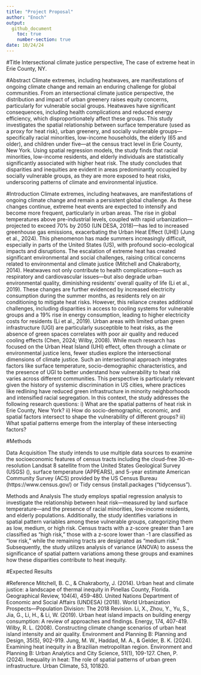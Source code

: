 ```yaml
---
title: "Project Proposal"
author: "Enoch"
output:
  github_document
    toc: true
    number-section: true
date: 10/24/24
---
```

#Title
Intersectional climate justice perspective, The case of extreme heat in Erie County, NY.

#Abstract
Climate extremes, including heatwaves, are manifestations of ongoing climate change and remain an enduring challenge for global communities. From an intersectional climate justice perspective, the distribution and impact of urban greenery raises equity concerns, particularly for vulnerable social groups. Heatwaves have significant consequences, including health complications and reduced energy efficiency, which disproportionately affect these groups. This study investigates the spatial relationship between surface temperature (used as a proxy for heat risk), urban greenery, and socially vulnerable groups—specifically racial minorities, low-income households, the elderly (65 and older), and children under five—at the census tract level in Erie County, New York. Using spatial regression models, the study finds that racial minorities, low-income residents, and elderly individuals are statistically significantly associated with higher heat risk. The study concludes that disparities and inequities are evident in areas predominantly occupied by socially vulnerable groups, as they are more exposed to heat risks, underscoring patterns of climate and environmental injustice.

#Introduction
Climate extremes, including heatwaves, are manifestations of ongoing climate change and remain a persistent global challenge. As these changes continue, extreme heat events are expected to intensify and become more frequent, particularly in urban areas. The rise in global temperatures above pre-industrial levels, coupled with rapid urbanization—projected to exceed 70% by 2050 (UN DESA, 2018)—has led to increased greenhouse gas emissions, exacerbating the Urban Heat Effect (UHE) (Jung et al., 2024). This phenomenon has made summers increasingly difficult, especially in parts of the United States (US), with profound socio-ecological impacts and disruptions. 
The escalation of extreme heat has created significant environmental and social challenges, raising critical concerns related to environmental and climate justice (Mitchell and Chakraborty, 2014). Heatwaves not only contribute to health complications—such as respiratory and cardiovascular issues—but also degrade urban environmental quality, diminishing residents' overall quality of life (Li et al., 2019). These changes are further evidenced by increased electricity consumption during the summer months, as residents rely on air conditioning to mitigate heat risks. However, this reliance creates additional challenges, including disparities in access to cooling systems for vulnerable groups and a 19% rise in energy consumption, leading to higher electricity costs for residents (Li et al., 2019). 
Urban areas with limited urban green infrastructure (UGI) are particularly susceptible to heat risks, as the absence of green spaces correlates with poor air quality and reduced cooling effects (Chen, 2024; Wilby, 2008). While much research has focused on the Urban Heat Island (UHI) effect, often through a climate or environmental justice lens, fewer studies explore the intersectional dimensions of climate justice. Such an intersectional approach integrates factors like surface temperature, socio-demographic characteristics, and the presence of UGI to better understand how vulnerability to heat risk varies across different communities. This perspective is particularly relevant given the history of systemic discrimination in US cities, where practices like redlining have reduced green infrastructure in minority neighborhoods and intensified racial segregation. In this context, the study addresses the following research questions: 
i)	What are the spatial patterns of heat risk in Erie County, New York? 
ii)	How do socio-demographic, economic, and spatial factors intersect to shape the vulnerability of different groups? 
iii)	What spatial patterns emerge from the interplay of these intersecting factors?

#Methods

Data Acquisition
The study intends to use multiple data sources to examine the socioeconomic features of census tracts including the cloud-free 30-m-resolution Landsat 8 satellite from the United States Geological Survey (USGS) (), surface temperature (APPEARS), and 5-year estimate American Community Survey (ACS) provided by the US Census Bureau (https://www.census.gov/) or Tidy census (install.packages ("tidycensus"). 

Methods and Analysis
The study employs spatial regression analysis to investigate the relationship between heat risk—measured by land surface temperature—and the presence of racial minorities, low-income residents, and elderly populations. Additionally, the study identifies variations in spatial pattern variables among these vulnerable groups, categorizing them as low, medium, or high risk. Census tracts with a z-score greater than 1 are classified as “high risk,” those with a z-score lower than -1 are classified as “low risk,” while the remaining tracts are designated as “medium risk.” Subsequently, the study utilizes analysis of variance (ANOVA) to assess the significance of spatial pattern variations among these groups and examines how these disparities contribute to heat inequity.

#Expected Results

#Reference
Mitchell, B. C., & Chakraborty, J. (2014). Urban heat and climate justice: a landscape of thermal inequity in Pinellas County, Florida. Geographical Review, 104(4), 459-480. 
United Nations Department of Economic and Social Affairs (UNDESA) (2018). World Urbanization Prospects—Population Division: The 2018 Revision.
Li, X., Zhou, Y., Yu, S., Jia, G., Li, H., & Li, W. (2019). Urban heat island impacts on building energy consumption: A review of approaches and findings. Energy, 174, 407-419.
Wilby, R. L. (2008). Constructing climate change scenarios of urban heat island intensity and air quality. Environment and Planning B: Planning and Design, 35(5), 902-919.
Jung, M. W., Haddad, M. A., & Gelder, B. K. (2024). Examining heat inequity in a Brazilian metropolitan region. Environment and Planning B: Urban Analytics and City Science, 51(1), 109-127.
Chen, P. (2024). Inequality in heat: The role of spatial patterns of urban green infrastructure. Urban Climate, 53, 101820.


